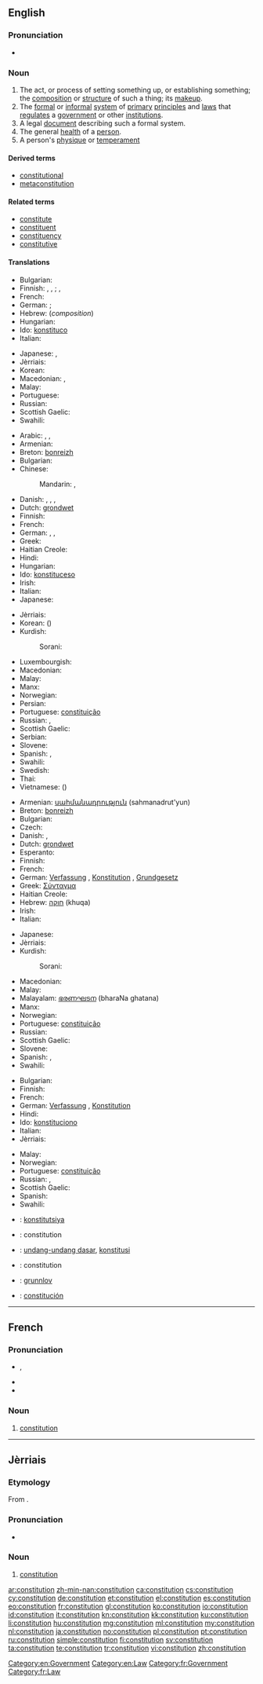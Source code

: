 {{also|Constitution}}
==English==
{{wikipedia}}

===Pronunciation===
* {{audio|en-us-constitution.ogg|Audio (US)}}

===Noun===
{{en-noun}}

# The act, or process of setting something up, or establishing something; the [[composition]] or [[structure]] of such a thing; its [[makeup]].
# The [[formal]] or [[informal]] [[system]] of [[primary]] [[principle]]s and [[law]]s that [[regulate]]s a [[government]] or other [[institution]]s.
# A legal [[document]] describing such a formal system.
# The general [[health]] of a [[person]].
# A person's [[physique]] or [[temperament]]

====Derived terms====
* [[constitutional]]
* [[metaconstitution]]

====Related terms====
* [[constitute]]
* [[constituent]]
* [[constituency]]
* [[constitutive]]

====Translations====
{{trans-top|act or process of setting something up, or establishing something; composition, structure, makeup}}
* Bulgarian: {{t+|bg|устройство|n|tr=ustrójstvo}}
* Finnish: {{t-|fi|kokoaminen}}, {{t-|fi|perustaminen}}, {{t-|fi|perustus}}; {{t-|fi|koostumus}}, {{t+|fi|rakenne}}
* French: {{t+|fr|constitution|f}}
* German: {{t-|de|Verfassen|n}}; {{t+|de|Verfassung|f}}
* Hebrew: {{t-|he|הרכב|m|tr=herkev}} (''composition'')
* Hungarian: {{t+|hu|alkotmány}}
* Ido: [[konstituco]]
* Italian: {{t+|it|costituzione|f}}
{{trans-mid}}
* Japanese: {{t+|ja|編成|tr=hensei}}, {{t+|ja|構成|tr=kōsei}}
* Jèrriais: {{tø|roa-jer|constitution|f}}
* Korean: {{t+|ko|헌법|sc=Kore}}
* Macedonian: {{t-|mk|состав|n|tr=sóstav}}, {{t-|mk|уредување|n|tr=uredúvanje}}
* Malay: {{t-|ms|penubuhan}}
* Portuguese: {{t+|pt|constituição|f}}
* Russian: {{t+|ru|устройство|n|tr=ustrójstvo}}
* Scottish Gaelic: {{t-|gd|dèanamh|m}}
* Swahili: {{t+|sw|katiba|xs=Swahili}}
{{trans-bottom}}

{{trans-top|formal or informal system of primary principles and laws regulating a government or other institutions}}
* Arabic: {{t+|ar|دستور|m|tr=dustuur}}, {{t+|ar|نظام|m|tr=niZaam}}, {{t-|ar|قانون أساسي|m|tr=qanuun 'asaasiy}}
* Armenian: {{t-|hy|սահմանադրություն|tr=sahmanadrut'yun}}
* Breton: [[bonreizh]] {{f}}
* Bulgarian: {{t+|bg|конституция|f|tr=konstitúcija}}
* Chinese:
*: Mandarin: {{t-|cmn|憲法|sc=Hani}}, {{t-|cmn|宪法|tr=xiànfǎ|sc=Hani}}
* Danish: {{t-|da|forfatning}}, {{t+|da|grundlov}}, {{t-|da|forfatning}}, {{t+|da|grundlov}}
* Dutch: [[grondwet]] {{f}}{{m}}
* Finnish: {{t+|fi|perustuslaki}}
* French: {{t+|fr|constitution|f}}
* German: {{t+|de|Verfassung|f}}, {{t+|de|Konstitution|f}}, {{t+|de|Grundgesetz|f}}
* Greek: {{t-|el|Σύνταγμα|tr=Sýntagma}}
* Haitian Creole: {{tø|ht|konstitisyon}}
* Hindi: {{t-|hi|संविधान|tr=sanvidhān|xs=Hindi}}
* Hungarian: {{t+|hu|alkotmány}}
* Ido: [[konstituceso]]
* Irish: {{t-|ga|bunreacht|xs=Irish}}
* Italian: {{t+|it|costituzione|f}}
* Japanese: {{t+|ja|憲法|tr=けんぽう, kenpō}}
{{trans-mid}}
* Jèrriais: {{tø|roa-jer|constitution|f}}
* Korean: {{t+|ko|헌법|tr=heonbeop|sc=Hang}} ({{t+|ko|憲法|sc=Hani}})
* Kurdish:
*: Sorani: {{ku-Arab|[[ده‌ستور]]}}
* Luxembourgish: {{t-|lb|Konstitutioun}}
* Macedonian: {{t-|mk|устав|m|tr=ústav}}
* Malay: {{t-|ms|perlembagaan}}
* Manx: {{t-|gv|bunraght|m}}
* Norwegian: {{t-|no|grunnlov|m}}
* Persian: {{t+|fa|قانون اساسی}}
* Portuguese: [[constituição]] {{f}}
* Russian: {{t+|ru|конституция|f|tr=konstitúcija}}, {{t-|ru|основной закон|m|tr=osnovnój zakón}}
* Scottish Gaelic: {{t-|gd|bun-reachd|m}}
* Serbian: {{t-|sr|ustav|m}}
* Slovene: {{t+|sl|ustava|f}}
* Spanish: {{t+|es|constitución|f}}, {{t-|es|constituciones|p}}
* Swahili: {{t+|sw|katiba|xs=Swahili}}
* Swedish: {{t+|sv|grundlag|n}}
* Thai: {{t-|th|รัฐธรรมนูญ|tr=rát-tà-tam-má-noon}}
* Vietnamese: {{t+|vi|hiến pháp|xs=Vietnamese}} ({{t-|vi|憲法|sc=Hani|xs=Vietnamese}})
{{trans-bottom}}

{{trans-top|legal document describing such a formal system}}
* Armenian: [[սահմանադրություն]] (sahmanadrut'yun)
* Breton: [[bonreizh]] {{f}}
* Bulgarian: {{t+|bg|конституция|f}}
* Czech: {{t+|cs|ústava|f}}
* Danish: {{t-|da|forfatning}}, {{t+|da|grundlov}}
* Dutch: [[grondwet]] {{f}}{{m}}
* Esperanto: {{t-|eo|konstitucio}}
* Finnish: {{t+|fi|perustuslaki}}
* French: {{t+|fr|constitution|f}}
* German: [[Verfassung]] {{f}}, [[Konstitution]] {{f}}, [[Grundgesetz]] {{f}}
* Greek: [[Σύνταγμα]]
* Haitian Creole: {{tø|ht|konstitisyon}}
* Hebrew: [[חוקה]] (khuqa) {{f}}
* Irish: {{t-|ga|bunreacht|xs=Irish}}
* Italian: {{t+|it|costituzione|f}}
{{trans-mid}}
* Japanese: {{t+|ja|憲法|tr=けんぽう, kenpō}}
* Jèrriais: {{tø|roa-jer|constitution|f}}
* Kurdish:
*: Sorani: {{ku-Arab|[[ده‌ستور]]}}
* Macedonian: {{t-|mk|устав|m|tr=ústav}}
* Malay: {{t-|ms|perlembagaan}}
* Malayalam: [[ഭരണഘടന]] (bharaNa ghatana)
* Manx: {{t-|gv|bunraght|m}}
* Norwegian: {{t-|no|grunnlov|m}}
* Portuguese: [[constituição]] {{f}}
* Russian: {{t+|ru|конституция|f|tr=konstitutsija|sc=Cyrl}}
* Scottish Gaelic: {{t-|gd|bun-reachd|m}}
* Slovene: {{t+|sl|ustava|f}}
* Spanish: {{t+|es|constitución|f}}, {{t-|es|constituciones|p}}
* Swahili: {{t+|sw|katiba|xs=Swahili}}
{{trans-bottom}}

{{trans-top|general health of a person}}
* Bulgarian: {{t+|bg|телосложение|n}}
* Finnish: {{t-|fi|yleiskunto}}
* French: {{t+|fr|constitution|f}}
* German: [[Verfassung]] {{f}}, [[Konstitution]] {{f}}
* Hindi: {{t-|hi|शरीरावस्था|tr=śarīrāvasthā|xs=Hindi}}
* Ido: [[konstituciono]]
* Italian: {{t+|it|costituzione|f}}
* Jèrriais: {{tø|roa-jer|constitution|f}}
{{trans-mid}}
* Malay: {{t-|ms|resam tubuh}}
* Norwegian: {{t+|no|helse|m}}
* Portuguese: [[constituição]] {{f}}
* Russian: {{t-|ru|состояние организма|n|tr=sostojánije organízma}}, {{t+|ru|телосложение|n|tr=telosložénije}}
* Scottish Gaelic: {{t-|gd|dèanamh|m}}
* Spanish: {{t+|es|constitución|f}}
* Swahili: {{t+|sw|katiba|xs=Swahili}}
{{trans-bottom}}

{{checktrans-top}}
* {{ttbc|crh}}: [[konstitutsiya]]
* {{ttbc|fr}}: constitution {{f}}
* {{ttbc|id}}: [[undang-undang dasar]], [[konstitusi]]
* {{ttbc|ia}}: constitution
{{trans-mid}}
* {{ttbc|no}}: [[grunnlov]] {{m}}
* {{ttbc|es}}: [[constitución]] {{f}}
{{trans-bottom}}

[[Category:en:Government]]
[[Category:en:Law]]

----

==French==

===Pronunciation===
* {{IPA|/kɔ̃stitysjɔ̃/|lang=fr}}, {{X-SAMPA|/kO~stitysjO~/|lang=fr}}
* {{rhymes|ɔ̃|lang=fr}}
* {{homophones|constitutions|lang=fr}}

===Noun===
{{fr-noun|f}}

# [[#English|constitution]]

[[Category:fr:Government]]
[[Category:fr:Law]]

----

==Jèrriais==

===Etymology===
From {{etyl|la|roa-jer}} {{term|constitutio|cōnstitūtiō, cōnstitūtiōnem|lang=la}}.

===Pronunciation===
* {{audio|Jer-Constitution.ogg|Audio}}

===Noun===
{{roa-jer-noun|f}}

# [[#English|constitution]]

[[ar:constitution]]
[[zh-min-nan:constitution]]
[[ca:constitution]]
[[cs:constitution]]
[[cy:constitution]]
[[de:constitution]]
[[et:constitution]]
[[el:constitution]]
[[es:constitution]]
[[eo:constitution]]
[[fr:constitution]]
[[gl:constitution]]
[[ko:constitution]]
[[io:constitution]]
[[id:constitution]]
[[it:constitution]]
[[kn:constitution]]
[[kk:constitution]]
[[ku:constitution]]
[[li:constitution]]
[[hu:constitution]]
[[mg:constitution]]
[[ml:constitution]]
[[my:constitution]]
[[nl:constitution]]
[[ja:constitution]]
[[no:constitution]]
[[pl:constitution]]
[[pt:constitution]]
[[ru:constitution]]
[[simple:constitution]]
[[fi:constitution]]
[[sv:constitution]]
[[ta:constitution]]
[[te:constitution]]
[[tr:constitution]]
[[vi:constitution]]
[[zh:constitution]]